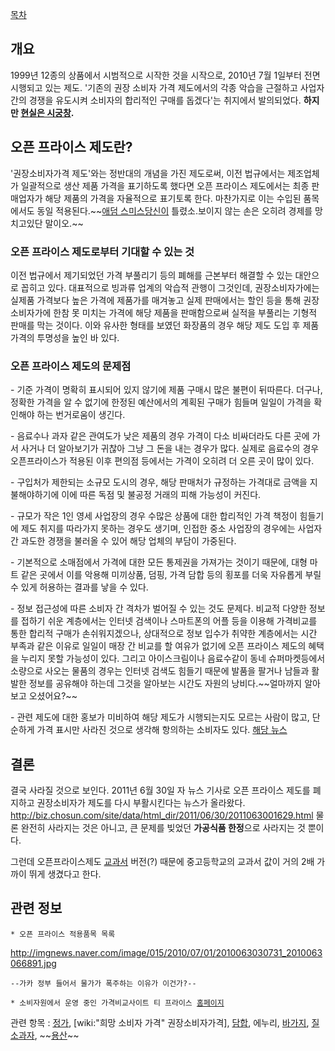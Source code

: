 [[목차]]
== 개요 ==
1999년 12종의 상품에서 시범적으로 시작한 것을 시작으로, 2010년 7월 1일부터 전면 시행되고 있는 제도. '기존의 권장 소비자 가격 제도에서의 각종 악습을 근절하고 사업자 간의 경쟁을 유도시켜 소비자의 합리적인 구매를 돕겠다'는 취지에서 발의되었다. '''하지만 [[현실은 시궁창]].'''


== 오픈 프라이스 제도란? ==
'권장소비자가격 제도'와는 정반대의 개념을 가진 제도로써, 이전 법규에서는 제조업체가 일괄적으로 생산 제품 가격을 표기하도록 했다면 오픈 프라이스 제도에서는 최종 판매업자가 해당 제품의 가격을 자율적으로 표기토록 한다. 마찬가지로 이는 수입된 품목에서도 동일 적용된다.~~[[애덤 스미스]]당신이 틀렸소.보이지 않는 손은 오히려 경제를 망치고있단 말이오.~~


=== 오픈 프라이스 제도로부터 기대할 수 있는 것 ===
이전 법규에서 제기되었던 가격 부풀리기 등의 폐해를 근본부터 해결할 수 있는 대안으로 꼽히고 있다. 대표적으로 빙과류 업계의 악습적 관행이 그것인데, 권장소비자가에는 실제품 가격보다 높은 가격에 제품가를 매겨놓고 실제 판매에서는 할인 등을 통해 권장소비자가에 한참 못 미치는 가격에 해당 제품을 판매함으로써 실적을 부풀리는 기형적 판매를 막는 것이다. 이와 유사한 형태를 보였던 화장품의 경우 해당 제도 도입 후 제품 가격의 투명성을 높인 바 있다.

===  오픈 프라이스 제도의 문제점 ===
- 기준 가격이 명확히 표시되어 있지 않기에 제품 구매시 많은 불편이 뒤따른다. 더구나, 정확한 가격을 알 수 없기에 한정된 예산에서의 계획된 구매가 힘들며 일일이 가격을 확인해야 하는 번거로움이 생긴다.

- 음료수나 과자 같은 관여도가 낮은 제품의 경우 가격이 다소 비싸더라도 다른 곳에 가서 사거나 더 알아보기가 귀찮아 그냥 그 돈을 내는 경우가 많다. 실제로 음료수의 경우 오픈프라이스가 적용된 이후 편의점 등에서는 가격이 오히려 더 오른 곳이 많이 있다.

- 구입처가 제한되는 소규모 도시의 경우, 해당 판매처가 규정하는 가격대로 금액을 지불해야하기에 이에 따른 독점 및 불공정 거래의 피해 가능성이 커진다. 

- 규모가 작은 1인 영세 사업장의 경우 수많은 상품에 대한 합리적인 가격 책정이 힘들기에 제도 취지를 따라가지 못하는 경우도 생기며, 인접한 중소 사업장의 경우에는 사업자간 과도한 경쟁을 불러올 수 있어 해당 업체의 부담이 가중된다.

- 기본적으로 소매점에서 가격에 대한 모든 통제권을 가져가는 것이기 때문에, 대형 마트 같은 곳에서 이를 악용해 미끼상품, 덤핑, 가격 담합 등의 횡포를 더욱 자유롭게 부릴 수 있게 허용하는 결과를 낳을 수 있다. 

- 정보 접근성에 따른 소비자 간 격차가 벌어질 수 있는 것도 문제다. 비교적 다양한 정보를 접하기 쉬운 계층에서는 인터넷 검색이나 스마트폰의 어플 등을 이용해 가격비교를 통한 합리적 구매가 손쉬워지겠으나, 상대적으로 정보 입수가 취약한 계층에서는 시간 부족과 같은 이유로 일일이 매장 간 비교를 할 여유가 없기에 오픈 프라이스 제도의 혜택을 누리지 못할 가능성이 있다. 그리고 아이스크림이나 음료수같이 동네 슈퍼마켓등에서 소량으로 사오는 물품의 경우는 인터넷 검색도 힘들기 때문에 발품을 팔거나 남들과 활발한 정보를 공유해야 하는데 그것을 알아보는 시간도 자원의 낭비다.~~얼마까지 알아보고 오셨어요?~~

- 관련 제도에 대한 홍보가 미비하여 해당 제도가 시행되는지도 모르는 사람이 많고, 단순하게 가격 표시만 사라진 것으로 생각해 항의하는 소비자도 있다. [http://news.naver.com/main/read.nhn?mode=LSD&mid=sec&sid1=102&oid=087&aid=0000269667 해당 뉴스]


== 결론 ==
결국 사라질 것으로 보인다. 2011년 6월 30일 자 뉴스 기사로 오픈 프라이스 제도를 폐지하고 권장소비자가 제도를 다시 부활시킨다는 뉴스가 올라왔다. [[http://biz.chosun.com/site/data/html_dir/2011/06/30/2011063001629.html]] 물론 완전히 사라지는 것은 아니고, 큰 문제를 빚었던 '''가공식품 한정'''으로 사라지는 것 뿐이다.

그런데 오픈프라이스제도 [[교과서]] 버전(?) 때문에 중고등학교의 교과서 값이 거의 2배 가까이 뛰게 생겼다고 한다.


== 관련 정보 ==

 * 오픈 프라이스 적용품목 목록
http://imgnews.naver.com/image/015/2010/07/01/2010063030731_2010063066891.jpg
 --가카 정부 들어서 물가가 폭주하는 이유가 이건가?--

 * 소비자원에서 운영 중인 가격비교사이트 티 프라이스 [http://price.tgate.or.kr 홈페이지]


관련 항목 : [[정가]], [wiki:"희망 소비자 가격" 권장소비자가격], [[담합]], 에누리, [[바가지]], [[질소과자]], ~~[[용산]]~~
